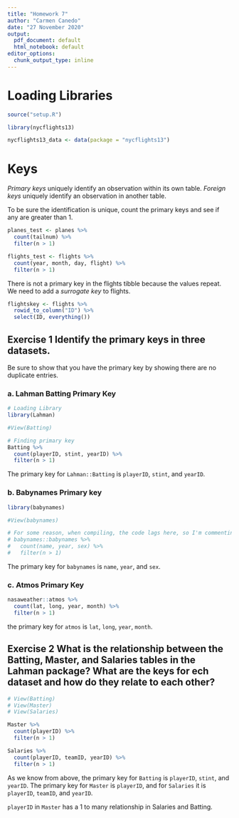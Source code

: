 ```yaml
---
title: "Homework 7"
author: "Carmen Canedo"
date: "27 November 2020"
output:
  pdf_document: default
  html_notebook: default
editor_options:
  chunk_output_type: inline
---
```


# Loading Libraries
```r
source("setup.R")

library(nycflights13)

nycflights13_data <- data(package = "nycflights13")
```

# Keys
*Primary keys* uniquely identify an observation within its own table. *Foreign keys* uniquely identify an observation in another table.

To be sure the identification is unique, count the primary keys and see if any are greater than 1.

```r
planes_test <- planes %>% 
  count(tailnum) %>% 
  filter(n > 1)
```

```r
flights_test <- flights %>% 
  count(year, month, day, flight) %>% 
  filter(n > 1)
```
There is not a primary key in the flights tibble because the values repeat. We need to add a *surrogate key* to flights.

```r
flightskey <- flights %>% 
  rowid_to_column("ID") %>% 
  select(ID, everything())
```

## Exercise 1 Identify the primary keys in three datasets. 
Be sure to show that you have the primary key by showing there are no duplicate entries.

### a. Lahman Batting Primary Key
```r
# Loading Library
library(Lahman)

#View(Batting)

# Finding primary key
Batting %>% 
  count(playerID, stint, yearID) %>% 
  filter(n > 1)
```
The primary key for `Lahman::Batting` is `playerID`, `stint`, and `yearID`.

### b. Babynames Primary key
```r
library(babynames)

#View(babynames)

# For some reason, when compiling, the code lags here, so I'm commenting it out. This is how I got my answer for this question.
# babynames::babynames %>% 
#   count(name, year, sex) %>% 
#   filter(n > 1)
```
The primary key for `babynames` is `name`, `year`, and `sex`. 

### c. Atmos Primary Key
```r
nasaweather::atmos %>% 
  count(lat, long, year, month) %>% 
  filter(n > 1)
```
the primary key for `atmos` is `lat`, `long`, `year`, `month`.

## Exercise 2 What is the relationship between the Batting, Master, and Salaries tables in the Lahman package? What are the keys for ech dataset and how do they relate to each other?

```r
# View(Batting)
# View(Master)
# View(Salaries)
```

```r
Master %>% 
  count(playerID) %>% 
  filter(n > 1)
```

```r
Salaries %>% 
  count(playerID, teamID, yearID) %>% 
  filter(n > 1)
```


As we know from above, the primary key for `Batting` is `playerID`, `stint`, and `yearID`. The primary key for `Master` is `playerID`, and for `Salaries` it is `playerID`, `teamID`, and `yearID`.

`playerID` in `Master` has a 1 to many relationship in Salaries and Batting.
